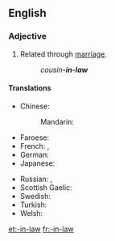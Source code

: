 {{also|in-law}}
==English==

===Adjective===
{{en-adj|-|head=-[[in]]-[[law]]}}

# {{context|postpositive|lang=en}} Related through [[marriage]].
#: ''cousin'''-in-law'''''

====Translations====
{{trans-top|related through marriage}}
* Chinese:
*: Mandarin: {{qualifier|special words are used for commnon "-in-law" terms}}
* Faroese: {{t|fo|ver-}}
* French: {{t|fr|beau-|m}}, {{t+|fr|belle-|f}}
* German: {{t|de|Schwieger-}}
* Japanese: {{t|ja|義理|alt=義理の|tr=ぎりの, giri no|sc=Jpan}}
{{trans-mid}}
* Russian: {{qualifier|special words are used for commnon "-in-law" terms}} {{t|ru|[[с|со]] [[сторона|стороны́]] [[муж|му́жа]]|sc=Cyrl}} {{qualifier|on husband's side}}, {{t|ru|[[с|со]] [[сторона|стороны́]] [[жена|жены́]]|sc=Cyrl}} {{qualifier|on wife's side}}
* Scottish Gaelic: {{t|gd|-cèile}}
* Swedish: {{t+|sv|svär-}}
* Turkish: {{t|tr|kayın-}}
* Welsh: {{t|cy|-yng-nghyfraith}}
{{trans-bottom}}

[[et:-in-law]]
[[fr:-in-law]]